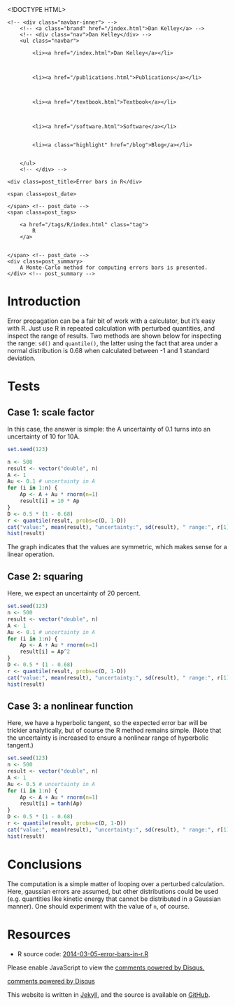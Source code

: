 <!DOCTYPE HTML>
<html>
<head>
<link rel='stylesheet' type='text/css' href='/css/syntax.css' />
<link rel='stylesheet' type='text/css' href='/css/style.css' />
<meta charset="UTF-8">
<title>Error bars in R</title>
</head>

<body>
<div class="navbar">
    <!-- <div class="navbar-inner"> -->
        <!-- <a class="brand" href="/index.html">Dan Kelley</a> -->
        <!-- <div class="nav">Dan Kelley</div> -->
        <ul class="navbar">
            
            <li><a href="/index.html">Dan Kelley</a></li>
            

            
            <li><a href="/publications.html">Publications</a></li>
            

            
            <li><a href="/textbook.html">Textbook</a></li>
            

            
            <li><a href="/software.html">Software</a></li>
            
            
            <li><a class="highlight" href="/blog">Blog</a></li>
            

        </ul>
        <!-- </div> -->
</div>

<div id="content">
    




<!-- <div class="span8"> -->

<div class=topnav>

<!-- | <a href='/blog'>Home</a> | -->

</div> <!-- topnav -->


<div class="page-header">

    <div class=post_title>Error bars in R</div>
<!-- </div> --> <!-- span8 -->

<!-- <div class="span4"> -->

<div class=slug>
    <span class=post_date>
        
    </span> <!-- post_date -->
    <span class=post_tags>
        
        <a href="/tags/R/index.html" class="tag">
            R
        </a>
        
        
    </span> <!-- post_date -->
    <div class=post_summary>
        A Monte-Carlo method for computing errors bars is presented.
    </div> <!-- post_summary -->
</div> <!-- slug ->

<!-- </div> -->
<!-- span4 -->
</div> <!-- page-header -->



# Introduction

Error propagation can be a fair bit of work with a calculator, but it's easy with R.  Just use R in repeated calculation with perturbed quantities, and inspect the range of results.  Two methods are shown below for inspecting the range: ``sd()`` and ``quantile()``, the latter using the fact that area under a normal distribution is 0.68 when calculated between -1 and 1 standard deviation.

# Tests


## Case 1: scale factor

In this case, the answer is simple: the A uncertainty of 0.1 turns into an uncertainty of 10 for 10A.


```r
set.seed(123)

n <- 500
result <- vector("double", n)
A <- 1
Au <- 0.1 # uncertainty in A
for (i in 1:n) {
    Ap <- A + Au * rnorm(n=1)
    result[i] = 10 * Ap
}
D <- 0.5 * (1 - 0.68)
r <- quantile(result, probs=c(D, 1-D))
cat("value:", mean(result), "uncertainty:", sd(result), " range:", r[1], "to", r[2], "\n")
hist(result)
```

The graph indicates that the values are symmetric, which makes sense for a linear operation.

                                        
## Case 2: squaring

Here, we expect an uncertainty of 20 percent.


```r
set.seed(123)
n <- 500
result <- vector("double", n)
A <- 1
Au <- 0.1 # uncertainty in A
for (i in 1:n) {
    Ap <- A + Au * rnorm(n=1)
    result[i] = Ap^2
}
D <- 0.5 * (1 - 0.68)
r <- quantile(result, probs=c(D, 1-D))
cat("value:", mean(result), "uncertainty:", sd(result), " range:", r[1], "to", r[2], "\n")
hist(result)
```

## Case 3: a nonlinear function

Here, we have a hyperbolic tangent, so the expected error bar will be trickier analytically, but of course the R method remains simple.  (Note that the uncertainty is increased to ensure a nonlinear range of hyperbolic tangent.)


```r
set.seed(123)
n <- 500
result <- vector("double", n)
A <- 1
Au <- 0.5 # uncertainty in A
for (i in 1:n) {
    Ap <- A + Au * rnorm(n=1)
    result[i] = tanh(Ap)
}
D <- 0.5 * (1 - 0.68)
r <- quantile(result, probs=c(D, 1-D))
cat("value:", mean(result), "uncertainty:", sd(result), " range:", r[1], "to", r[2], "\n")
hist(result)
```

# Conclusions

The computation is a simple matter of looping over a perturbed calculation.  Here, gaussian errors are assumed, but other distributions could be used (e.g. quantities like kinetic energy that cannot be distributed in a Gaussian manner).  One should experiment with the value of ``n``, of course.

# Resources

* R source code: [2014-03-05-error-bars-in-r.R](/assets/2014-03-05-error-bars-in-r.R)



<div id="disqus_thread"></div>
<script type="text/javascript">
/* * * CONFIGURATION VARIABLES: EDIT BEFORE PASTING INTO YOUR WEBPAGE * * */
var disqus_shortname = 'dankelleydalhousie'; // required: replace example with your forum shortname

/* * * DON'T EDIT BELOW THIS LINE * * */
(function() {
 var dsq = document.createElement('script'); dsq.type = 'text/javascript'; dsq.async = true;
 dsq.src = '//' + disqus_shortname + '.disqus.com/embed.js';
 (document.getElementsByTagName('head')[0] || document.getElementsByTagName('body')[0]).appendChild(dsq);
 })();
</script>
<noscript>Please enable JavaScript to view the <a href="http://disqus.com/?ref_noscript">comments powered by Disqus.</a></noscript>
<a href="http://disqus.com" class="dsq-brlink">comments powered by <span class="logo-disqus">Disqus</span></a>


</div>

<p class="footnote">This website is written in <a
href="http://jekyllrb.com">Jekyll</a>, and the source is available on <a
href="https://github.com/dankelley/dankelley.github.io">GitHub</a>.</p>

</body>
</html>

